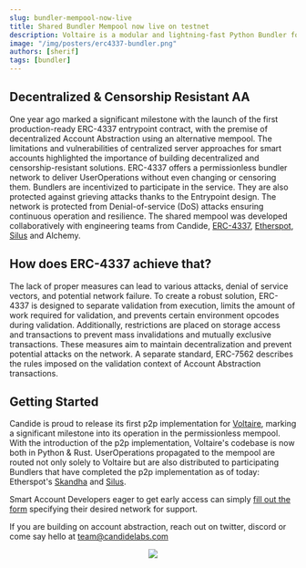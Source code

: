 ```yaml
---
slug: bundler-mempool-now-live
title: Shared Bundler Mempool now live on testnet
description: Voltaire is a modular and lightning-fast Python Bundler for Ethereum EIP-4337 Account Abstraction
image: "/img/posters/erc4337-bundler.png"
authors: [sherif]
tags: [bundler]
---
```

## Decentralized & Censorship Resistant AA

One year ago marked a significant milestone with the launch of the first production-ready 
ERC-4337 entrypoint contract, with the premise of decentralized Account Abstraction 
using an alternative mempool. The limitations and vulnerabilities of centralized server 
approaches for smart accounts highlighted the importance of building decentralized and 
censorship-resistant solutions. ERC-4337 offers a permissionless bundler network to deliver 
UserOperations without even changing or censoring them. Bundlers are incentivized to 
participate in the service. They are also protected against grieving attacks thanks 
to the Entrypoint design. The network is protected from Denial-of-service (DoS) attacks 
ensuring continuous operation and resilience. The shared mempool was developed collaboratively 
with engineering teams from Candide, [ERC-4337](https://www.erc4337.io/), [Etherspot](https://etherspot.fyi/), 
[Silus](https://silius.gitbook.io/silius) and Alchemy.

<!-- truncate -->

## How does ERC-4337 achieve that?


The lack of proper measures can lead to various attacks, denial of service vectors,
and potential network failure. To create a robust solution, ERC-4337 is designed to separate 
validation from execution, limits the amount of work required for validation, and prevents 
certain environment opcodes during validation. Additionally, restrictions are placed on 
storage access and transactions to prevent mass invalidations and mutually exclusive 
transactions. These measures aim to maintain decentralization and prevent potential attacks 
on the network. A separate standard, ERC-7562 describes the rules imposed on the validation 
context of Account Abstraction transactions.


## Getting Started

Candide is proud to release its first p2p implementation for 
[Voltaire](https://github.com/candidelabs/voltaire/), marking a significant 
milestone into its operation in the permissionless mempool. With the introduction of the p2p 
implementation, Voltaire's codebase is now both in Python & Rust. UserOperations propagated 
to the mempool are routed not only solely to Voltaire but are also distributed to participating 
Bundlers that have completed the p2p implementation as of today: Etherspot's 
[Skandha](https://github.com/etherspot/skandha/) and [Silus](https://github.com/silius-rs/silius).

Smart Account Developers eager to get early access can simply 
[fill out the form](https://app.formbricks.com/s/cltpz00552us3czmesgrizyfc) specifying their 
desired network for support. 

If you are building on account abstraction, reach out on twitter, 
discord or come say hello at team@candidelabs.com

<p align="center">
  <img src="/img/posters/erc4337-bundler.png" />
</p>
